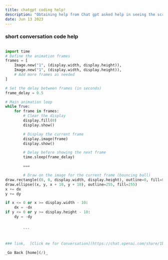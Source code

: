 ```yaml
---
title: chatgpt coding help!
description: "Obtaining help from Chat gpt asked help in seeing the script to run on thonny for my raspberry pi 4"
date: Jun 13 2023
---
```

### short conversation code help



```python

import time
# Define the animation frames
frames = [
    Image.new("1", (display.width, display.height)),
    Image.new("1", (display.width, display.height)),
    # Add more frames as needed
]

# Set the delay between frames (in seconds)
frame_delay = 0.5

# Main animation loop
while True:
    for frame in frames:
        # Clear the display
        display.fill(0)
        display.show()

        # Display the current frame
        display.image(frame)
        display.show()

        # Delay before showing the next frame
        time.sleep(frame_delay)

        ===

        # Draw on the image for the current frame (bouncing ball)
draw.rectangle((0, 0, display.width, display.height), outline=0, fill=0)
draw.ellipse((x, y, x + 10, y + 10), outline=255, fill=255)
x += dx
y += dy

if x <= 0 or x >= display.width - 10:
    dx = -dx
if y <= 0 or y >= display.height - 10:
    dy = -dy


        ```


### link,  [Click me for Conversation](https://chat.openai.com/share/1bcbd8e7-99a8-4923-b9f8-2f2278f0d799)

_Go Back [home](/)_